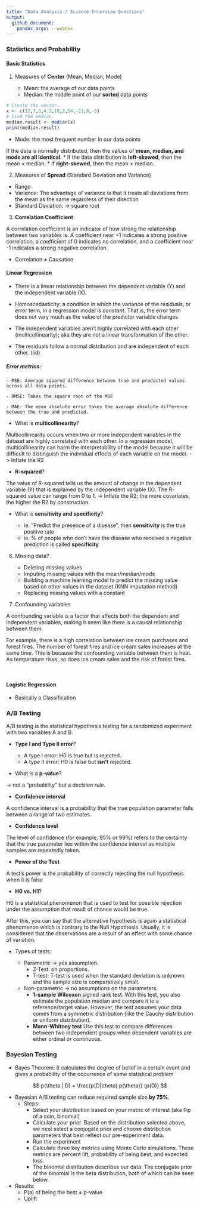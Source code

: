 ```yaml
---
title: "Data Analysis / Science Interview Questions"
output:
  github_document:
    pandoc_args: --webtex
---
```


### Statistics and Probability

#### Basic Statistics

1. Measures of **Center** (Mean, Median, Mode)

   - Mean: the average of our data points
   - Median: the middle point of our **sorted** data points
   
```r
# Create the vector.
x <- c(12,7,3,4.2,18,2,54,-21,8,-5)
# Find the median.
median.result <- median(x)
print(median.result)
```

   - Mode: the most frequent number in our data points

If the data is normally distributed, then the values of **mean, median, and mode are all identical**.
* If the data distribution is **left-skewed**, then the mean < median. 
* If **right-skewed**, then the mean > median.

2. Measures of **Spread** (Standard Deviation and Variance)

  - Range
  - Variance: The advantage of variance is that it treats all deviations from the mean as the same regardless of their direction
  - Standard Deviation: -> square root
  
3. **Correlation Coefficient**

A correlation coefficient is an indicator of how strong the relationship between two variables is. A coefficient near +1 indicates a strong positive correlation, a coefficient of 0 indicates no correlation, and a coefficient near -1 indicates a strong negative correlation.

* Correlation  ≠ Causation

#### Linear Regression

* There is a linear relationship between the dependent variable (Y) and the independent variable (X).

* Homoscedasticity: a condition in which the variance of the residuals, or error term, in a regression model is *constant*. That is, the error term does not vary much as the value of the predictor variable changes

* The independent variables aren’t highly correlated with each other (multicollinearity); aka they are not a linear transformation of the other. 

* The residuals follow a normal distribution and are independent of each other. (iid)

##### Error metrics:

    - MSE: Average squared difference between true and predicted values across all data points. 

    - RMSE: Takes the square root of the MSE

    - MAE: The mean absolute error takes the average absolute difference between the true and predicted.


* What is **multicollinearity**? 

Multicollinearity occurs when two or more independent variables in the dataset are highly correlated with each other. In a regression model, multicollinearity can harm the interpretability of the model because it will be difficult to distinguish the individual effects of each variable on the model. -> Inflate the R2

* **R-squared**?

The value of R-squared tells us the amount of change in the dependent variable (Y) that is explained by the independent variable (X). The R-squared value can range from 0 to 1. 
-> Inflate the R2; the more covariates, the higher the R2 by construction.
  
* What is **sensitivity and specificity**?

    - ie. "Predict the presence of a disease", then **sensitivity** is the true positive rate
    - ie. % of people who don’t have the disease who received a negative prediction is called **specificity**

6. Missing data?

    - Deleting missing values
    - Imputing missing values with the mean/median/mode
    - Building a machine learning model to predict the missing value based on other values in the dataset (KNN imputation method)
    - Replacing missing values with a constant

7. Confounding variables

A confounding variable is a factor that affects both the dependent and independent variables, making it seem like there is a causal relationship between them.

For example, there is a high correlation between ice cream purchases and forest fires. The number of forest fires and ice cream sales increases at the same time. This is because the confounding variable between them is heat. As temperature rises, so does ice cream sales and the risk of forest fires.

&nbsp;

#### Logistic Regression

* Basically a Classification 

### A/B Testing

A/B testing is the statistical hypothesis testing for a randomized experiment with two variables A and B. 

* **Type I and Type II error**?

    - A type I error: H0 is true but is rejected. 
    - A type II error: H0 is false but **isn’t** rejected.
    
* What is a **p-value**?

-> not a "probability" but a *decision rule*.

* **Confidence interval**

A confidence interval is a probability that the true population parameter falls between a range of two estimates.

* **Confidence level**

The level of confidence (for example, 95% or 99%) refers to the certainty that the true parameter lies within the confidence interval as multiple samples are repeatedly taken.

* **Power of the Test**

A test's power is the probability of correctly rejecting the null hypothesis when it is false

* **H0 vs. H1**?

H0 is a statistical phenomenon that is used to test for possible rejection under the assumption that result of chance would be true.

After this, you can say that the alternative hypothesis is again a statistical phenomenon which is contrary to the Null Hypothesis. Usually, it is considered that the observations are a result of an effect with some chance of variation.

* Types of tests:
  
  - Parametric -> yes assumption.
     - Z-Test: on proportions. 
     - T-test: T-test is used when the standard deviation is unknown and the sample size is comparatively small.
  - Non-parametric -> no assumptions on the parameters.
       - **1-sample Wilcoxon** signed rank test. With this test, you also estimate the population median and compare it to a reference/target value. However, the test assumes your data comes from a symmetric distribution (like the Cauchy distribution or uniform distribution).
       - **Mann-Whitney test** Use this test to compare differences between two independent groups when dependent variables are either ordinal or continuous.

### Bayesian Testing

  - Bayes Theorem: It calculates the degree of belief in a certain event and gives a probability of the occurrence of some statistical problem

$$ p(\theta | D) = \frac{p(D|\theta) p(\theta)} {p(D)} $$

* Bayesian A/B testing can reduce required sample size **by 75%**.
  - Steps:
    * Select your distribution based on your metric of interest (aka flip of a coin, binomial)
    * Calculate your prior. Based on the distribution selected above, we next select a conjugate prior and choose distribution parameters that best reflect our pre-experiment data. 
    * Run the experiment
    * Calculate three key metrics using Monte Carlo simulations. These metrics are percent lift, probability of being best, and expected loss.
    * The binomial distribution describes our data. The conjugate prior of the binomial is the beta distribution, both of which can be seen below.
    
* Results:
  - P(a) of being the best ≠ p-value
  - Uplift 




